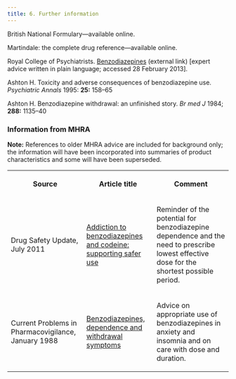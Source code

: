 ```yaml
---
title: 6. Further information
---
```



British National Formulary—available online.

Martindale: the complete drug reference—available online.

Royal College of Psychiatrists. [Benzodiazepines](http://www.rcpsych.ac.uk/expertadvice/treatments/benzodiazepines.aspx) (external link) [expert advice written in plain language; accessed 28 February 2013].

Ashton H. Toxicity and adverse consequences of benzodiazepine use. *Psychiatric Annals* 1995: **25:** 158–65

Ashton H. Benzodiazepine withdrawal: an unfinished story. *Br med J* 1984; **288:** 1135–40

### Information from MHRA

**Note:** References to older MHRA advice are included for background only; the information will have been incorporated into summaries of product characteristics and some will have been superseded.



<table>
 <tr>
  <th>
   <p>
    <strong>
     Source
    </strong>
   </p>
  </th>
  <th>
   <p>
    <strong>
     Article title
    </strong>
   </p>
  </th>
  <th>
   <p>
    <strong>
     Comment
    </strong>
   </p>
  </th>
 </tr>
 <tr>
  <td>
   <p>
    Drug Safety Update, July 2011
   </p>
  </td>
  <td>
   <p>
    <a href="https://www.gov.uk/drug-safety-update/addiction-to-benzodiazepines-and-codeine">
     Addiction to benzodiazepines and codeine: supporting safer use
    </a>
   </p>
  </td>
  <td>
   <p>
    Reminder of the potential for benzodiazepine dependence and the need to prescribe lowest effective dose for the shortest possible period.
   </p>
  </td>
 </tr>
 <tr>
  <td>
   <p>
    Current Problems in Pharmacovigilance, January 1988
   </p>
  </td>
  <td>
   <p>
    <a href="../../assets/con2024428.pdf">
     Benzodiazepines, dependence and withdrawal symptoms
    </a>
   </p>
  </td>
  <td>
   <p>
    Advice on appropriate use of benzodiazepines in anxiety and insomnia and on care with dose and duration.
   </p>
  </td>
 </tr>
</table>


  
